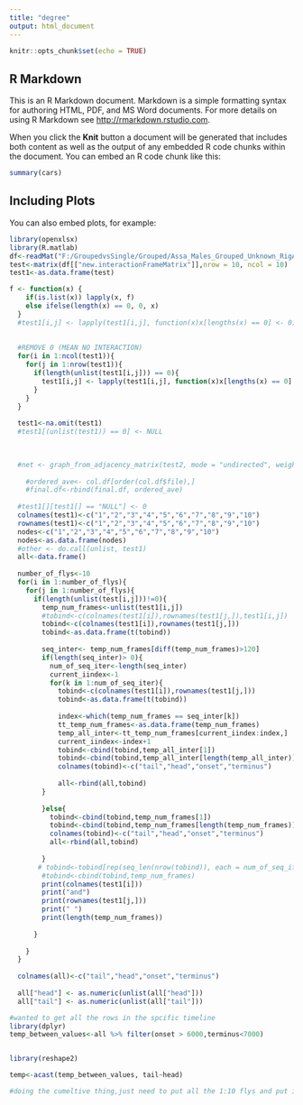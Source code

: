 ```yaml
---
title: "degree"
output: html_document
---
```


```r
knitr::opts_chunk$set(echo = TRUE)
```

## R Markdown

This is an R Markdown document. Markdown is a simple formatting syntax for authoring HTML, PDF, and MS Word documents. For more details on using R Markdown see <http://rmarkdown.rstudio.com>.

When you click the **Knit** button a document will be generated that includes both content as well as the output of any embedded R code chunks within the document. You can embed an R code chunk like this:

```r
summary(cars)
```

## Including Plots

You can also embed plots, for example:

```r

library(openxlsx)
library(R.matlab)
df<-readMat("F:/GroupedvsSingle/Grouped/Assa_Males_Grouped_Unknown_RigA_20180507T124356/Allinteraction.mat")
test<-matrix(df[["new.interactionFrameMatrix"]],nrow = 10, ncol = 10)
test1<-as.data.frame(test)


```


```r
f <- function(x) {
    if(is.list(x)) lapply(x, f)
    else ifelse(length(x) == 0, 0, x)
  }
  #test1[i,j] <- lapply(test1[i,j], function(x)x[lengths(x) == 0] <- 0)
  
  
  #REMOVE 0 (MEAN NO INTERACTION)
  for(i in 1:ncol(test1)){
    for(j in 1:nrow(test1)){
      if(length(unlist(test1[i,j])) == 0){
        test1[i,j] <- lapply(test1[i,j], function(x)x[lengths(x) == 0] <- 0)
      }
    }
  }
  
  test1<-na.omit(test1)
  #test1[(unlist(test1)) == 0] <- NULL
  
  

  #net <- graph_from_adjacency_matrix(test2, mode = "undirected", weighted = FALSE)
  
    #ordered_ave<- col.df[order(col.df$file),]
    #final.df<-rbind(final.df, ordered_ave)
  
  #test1[][test1[] == "NULL"] <- 0
  colnames(test1)<-c("1","2","3","4","5","6","7","8","9","10")
  rownames(test1)<-c("1","2","3","4","5","6","7","8","9","10")
  nodes<-c("1","2","3","4","5","6","7","8","9","10")
  nodes<-as.data.frame(nodes)
  #other <- do.call(unlist, test1)
  all<-data.frame()
  
  number_of_flys<-10
  for(i in 1:number_of_flys){
    for(j in 1:number_of_flys){
      if(length(unlist(test[i,j]))!=0){
        temp_num_frames<-unlist(test1[i,j])
        #tobind<-c(colnames(test1[i]),rownames(test1[j,]),test1[i,j])
        tobind<-c(colnames(test1[i]),rownames(test1[j,]))
        tobind<-as.data.frame(t(tobind))
        
        seq_inter<- temp_num_frames[diff(temp_num_frames)>120]
        if(length(seq_inter)> 0){
          num_of_seq_iter<-length(seq_inter)
          current_iindex<-1
          for(k in 1:num_of_seq_iter){
            tobind<-c(colnames(test1[i]),rownames(test1[j,]))
            tobind<-as.data.frame(t(tobind))
            
            index<-which(temp_num_frames == seq_inter[k])
            tt_temp_num_frames<-as.data.frame(temp_num_frames)
            temp_all_inter<-tt_temp_num_frames[current_iindex:index,]
            current_iindex<-index+1
            tobind<-cbind(tobind,temp_all_inter[1])
            tobind<-cbind(tobind,temp_all_inter[length(temp_all_inter)])
            colnames(tobind)<-c("tail","head","onset","terminus")
            
            all<-rbind(all,tobind)
        }
        
        }else{
          tobind<-cbind(tobind,temp_num_frames[1])
          tobind<-cbind(tobind,temp_num_frames[length(temp_num_frames)])
          colnames(tobind)<-c("tail","head","onset","terminus")
          all<-rbind(all,tobind)
          
        }
       # tobind<-tobind[rep(seq_len(nrow(tobind)), each = num_of_seq_iter), ]
        #tobind<-cbind(tobind,temp_num_frames)
        print(colnames(test1[i]))
        print("and")
        print(rownames(test1[j,]))
        print(" ")
        print(length(temp_num_frames))
        
      }
        
    }
  }
  
  colnames(all)<-c("tail","head","onset","terminus")
  
  all["head"] <- as.numeric(unlist(all["head"]))
  all["tail"] <- as.numeric(unlist(all["tail"]))
```

```r
#wanted to get all the rows in the spcific timeline
library(dplyr)
temp_between_values<-all %>% filter(onset > 6000,terminus<7000)


library(reshape2)

temp<-acast(temp_between_values, tail~head)

#doing the cumeltive thing,just need to put all the 1:10 flys and put in them 0 
```

